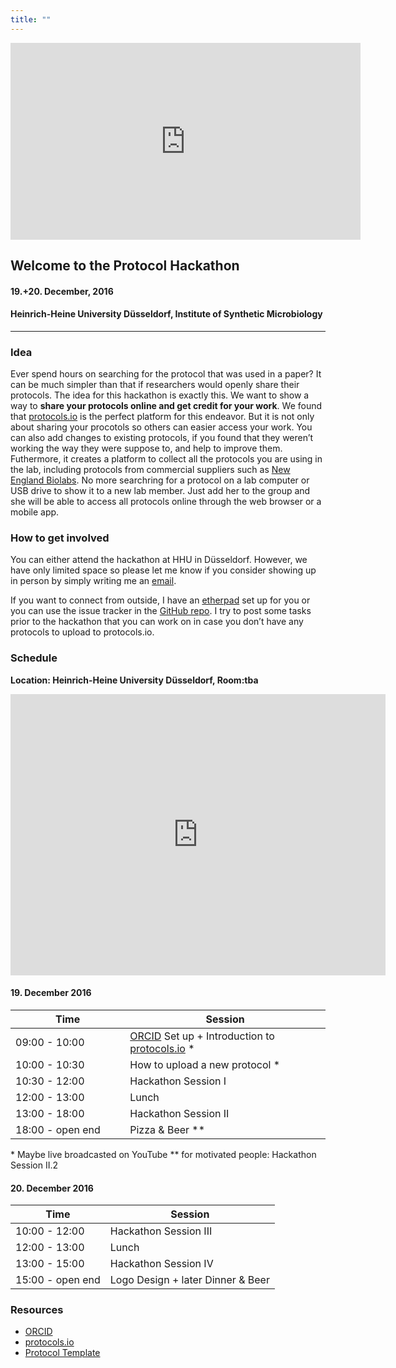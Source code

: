 ```yaml
---
title: ""
---
```


<iframe width="560" height="315" src="https://www.youtube.com/embed/wvqw6PPl0eY" frameborder="0" allowfullscreen></iframe>

## Welcome to the Protocol Hackathon

#### 19.+20. December, 2016
#### Heinrich-Heine University Düsseldorf, Institute of Synthetic Microbiology

---
### Idea

Ever spend hours on searching for the protocol that was used in a paper? It can be much simpler than that if researchers would openly share their protocols. The idea for this hackathon is exactly this. We want to show a way to __share your protocols online and get credit for your work__. We found that [protocols.io](https://www.protocols.io) is the perfect platform for this endeavor. But it is not only about sharing your procotols so others can easier access your work. You can also add changes to existing protocols, if you found that they weren't working the way they were suppose to, and help to improve them. Futhermore, it creates a platform to collect all the protocols you are using in the lab, including protocols from commercial suppliers such as [New England Biolabs](https://www.protocols.io/groups/new-england-biolabs-neb). No more searchring for a protocol on a lab computer or USB drive to show it to a new lab member. Just add her to the group and she will be able to access all protocols online through the web browser or a mobile app.

### How to get involved

You can either attend the hackathon at HHU in Düsseldorf. However, we have only limited space so please let me know if you consider showing up in person by simply writing me an [email](mailto:nicolasschmelling@gmail.com).

If you want to connect from outside, I have an [etherpad](https://public.etherpad-mozilla.org/p/dfttlIanxu) set up for you or you can use the issue tracker in the [GitHub repo](https://github.com/schmelling/protocol_hackathon). I try to post some tasks prior to the hackathon that you can work on in case you don't have any protocols to upload to protocols.io.

### Schedule
__Location: Heinrich-Heine University Düsseldorf, Room:tba__

<iframe src="https://www.google.com/maps/embed?pb=!1m14!1m12!1m3!1d1627.124613872837!2d6.798101831702421!3d51.1879986809241!2m3!1f0!2f0!3f0!3m2!1i1024!2i768!4f13.1!5e0!3m2!1sde!2sde!4v1481289357392" width="600" height="450" frameborder="0" style="border:0" allowfullscreen></iframe>

#### 19. December 2016
Time | Session
---- | -------
09:00 - 10:00 | [ORCID](https://orcid.org) Set up + Introduction to [protocols.io](https://www.protocols.io) *
10:00 - 10:30 | How to upload a new protocol *
10:30 - 12:00 | Hackathon Session I
12:00 - 13:00 | Lunch
13:00 - 18:00 | Hackathon Session II
18:00 - open end | Pizza & Beer **

<nowiki>*</nowiki> Maybe live broadcasted on YouTube
<nowiki>**</nowiki> for motivated people: Hackathon Session II.2

#### 20. December 2016
Time | Session
---- | -------
10:00 - 12:00 | Hackathon Session III
12:00 - 13:00 | Lunch
13:00 - 15:00 | Hackathon Session IV
15:00 - open end | Logo Design + later Dinner & Beer

### Resources

* [ORCID](https://orcid.org)
* [protocols.io](https://www.protocols.io)
* [Protocol Template](https://docs.google.com/document/d/1NX-07dy9ptrPwhF9-g8ktGHTJ9HPI5JmEZK0bdv82fA/edit?usp=sharing)